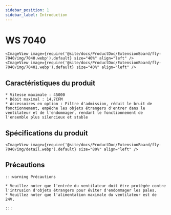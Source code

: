 ```yaml
---
sidebar_position: 1
sidebar_label: Introduction
---
```




# WS 7040

    <ImageView image={require('@site/docs/ProductDoc/ExtensionBoard/fly-7040/img/7040.webp').default} size="40%" align="left" />
    <ImageView image={require('@site/docs/ProductDoc/ExtensionBoard/fly-7040/img/70401.webp').default} size="40%" align="left" />


## Caractéristiques du produit

    * Vitesse maximale : 45000
    * Débit maximal : 14.7CFM
    * Accessoires en option : Filtre d'admission, réduit le bruit de fonctionnement, empêche les objets étrangers d'entrer dans le ventilateur et de l'endommager, rendant le fonctionnement de l'ensemble plus silencieux et stable

## Spécifications du produit

    <ImageView image={require('@site/docs/ProductDoc/ExtensionBoard/fly-7040/img/detail.webp').default} size="80%" align="left" />

## Précautions

    :::warning Précautions

    * Veuillez noter que l'entrée du ventilateur doit être protégée contre l'intrusion d'objets étrangers pour éviter d'endommager les pales.
    * Veuillez noter que l'alimentation maximale du ventilateur est de 24V.

    :::

